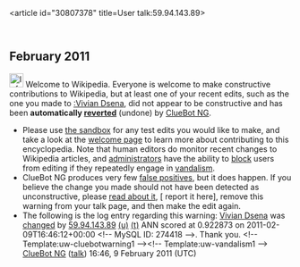 <article id="30807378" title=User talk:59.94.143.89>
	<talkpage id="30807378" title="User talk:59.94.143.89">


== February 2011 ==
[[Image:Information.svg|left|25px|alt=|link=]] Welcome to Wikipedia. Everyone is welcome to make constructive contributions to Wikipedia, but at least one of your recent edits, such as the one you made to [[:Vivian Dsena]], did not appear to be constructive and has been '''automatically [[Help:Reverting|reverted]]''' (undone) by [[User:ClueBot NG|ClueBot NG]]. 
* Please use [[Wikipedia:Sandbox|the sandbox]] for any test edits you would like to make, and take a look at the [[Wikipedia:Introduction|welcome page]] to learn more about contributing to this encyclopedia. Note that human editors do monitor recent changes to Wikipedia articles, and [[WP:ADMINS|administrators]] have the ability to [[WP:BLOCK|block]] users from editing if they repeatedly engage in [[WP:vandalism|vandalism]].
* ClueBot NG produces very few [[User:ClueBot NG#Information About False Positives|false positives]], but it does happen. If you believe the change you made should not have been detected as unconstructive, please [[User:ClueBot NG#Information About False Positives|read about it]], [{{User:ClueBot NG/Warnings/FPReport|274418}} report it here], remove this warning from your talk page, and then make the edit again. 
* The following is the log entry regarding this warning: [[Vivian Dsena]] was [http://en.wikipedia.org/w/index.php?title=Vivian+Dsena&amp;diff=412935370&amp;oldid=412544465 changed] by [[Special:Contributions/59.94.143.89|59.94.143.89]] [[User:59.94.143.89|(u)]] [[User talk:59.94.143.89|(t)]] ANN scored at 0.922873 on 2011-02-09T16:46:12+00:00 &lt;!-- MySQL ID: 274418 --&gt;. Thank you. &lt;!-- Template:uw-cluebotwarning1 --&gt;&lt;!-- Template:uw-vandalism1 --&gt; [[User:ClueBot NG|ClueBot NG]] ([[User talk:ClueBot NG|talk]]) 16:46, 9 February 2011 (UTC)
	</talkpage>
</article>